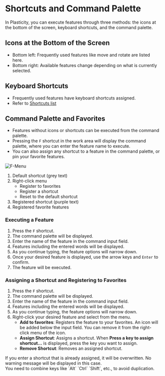 
# Shortcuts and Command Palette

In Plasticity, you can execute features through three methods: the icons at the bottom of the screen, keyboard shortcuts, and the command palette.

## Icons at the Bottom of the Screen

- Bottom left: Frequently used features like move and rotate are listed here.
- Bottom right: Available features change depending on what is currently selected.

## Keyboard Shortcuts

- Frequently used features have keyboard shortcuts assigned.
- Refer to [Shortcuts list](shortcuts.en.md)

## Command Palette and Favorites

- Features without icons or shortcuts can be executed from the command palette.
- Pressing the `F` shortcut in the work area will display the command palette, where you can enter the feature name to execute.
- You can also assign any shortcut to a feature in the command palette, or pin your favorite features.

![F-Menu](./img/f-menu.png)

1. Default shortcut (grey text)
2. Right-click menu
   - Register to favorites
   - Register a shortcut
   - Reset to the default shortcut
3. Registered shortcut (purple text)
4. Registered favorite features

### Executing a Feature

1. Press the `F` shortcut.
2. The command palette will be displayed.
3. Enter the name of the feature in the command input field.
4. Features including the entered words will be displayed.
5. As you continue typing, the feature options will narrow down.
6. Once your desired feature is displayed, use the arrow keys and `Enter` to confirm.
7. The feature will be executed.

### Assigning a Shortcut and Registering to Favorites

1. Press the `F` shortcut.
2. The command palette will be displayed.
3. Enter the name of the feature in the command input field.
4. Features including the entered words will be displayed.
5. As you continue typing, the feature options will narrow down.
6. Right-click your desired feature and select from the menu.
   - **Add to favorites**: Registers the feature to your favorites. An icon will be added below the input field. You can remove it from the right-click menu of the icon.
   - **Assign Shortcut**: Assigns a shortcut. When **Press a key to assign shortcut...** is displayed, press the key you want to assign.
   - **Remove Shortcut**: Removes an assigned shortcut.

<Callout type="warning" emoji="⚠️">
  If you enter a shortcut that is already assigned, it will be overwritten. No warning message will be displayed in this case.<br />
  You need to combine keys like `Alt` `Ctrl` `Shift`, etc., to avoid duplication.
</Callout>

